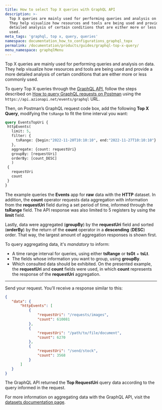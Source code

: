 ```yaml
---
title: How to select Top X queries with GraphQL API
description: >-
  Top X queries are mainly used for performing queries and analysis on data.
  They help visualize how resources and tools are being used and provide a more
  detailed analysis of certain conditions that are either more or less commonly
  used.
meta_tags: 'graphql, top x, query, queries'
namespace: documentation_how_to_configurations_graphql_topx
permalink: /documentation/products/guides/graphql-top-x-query/
menu_namespace: graphqlMenu
---
```


Top X queries are mainly used for performing queries and analysis on data. They help visualize how resources and tools are being used and provide a more detailed analysis of certain conditions that are either more or less commonly used.

To query Top X queries through the [GraphQL API](/en/documentation/products/graphql-api-overview), follow the steps described on [How to query GraphQL requests on Postman](/en/documentation/products/guides/query-graphql-postman/) using the `https://api.azionapi.net/events/graphql` URL.

Then, on Postman’s GraphQL request code box, add the following **Top X Query**, modifying the `tsRange` to fit the time interval you want:

```graphql
query EventsTopUri {
 httpEvents(
   limit: 5,
   filter: {
     tsRange: {begin:"2022-11-20T10:10:10", end:"2022-11-27T10:10:10"}
   },
   aggregate: {count: requestUri}
   groupBy: [requestUri]
   orderBy: [count_DESC]
   )
 {
   requestUri
   count
 }
}
```

The example queries the **Events** app for **raw** data with the **HTTP** dataset. In addition, the **count** operator requests data aggregation with information from the **requestUri** field during a set period of time, informed through the **tsRange** field. The API response was also limited to 5 registers by using the **limit** field.

Lastly, data were aggregated (**groupBy**) by the **requestUri** field and sorted (**orderBy**) by the return of the **count** operator in a **descending** (**DESC**) order. That way, the largest amount of aggregation responses is shown first.

To query aggregating data, it's *mandatory* to inform:

- A time range interval for queries, using either **tsRange** or **tsGt** + **tsLt**.
- The fields whose information you want to group, using **groupBy**.
- Which consulted data should be exhibited. On the presented example, the **requestUri** and **count** fields were used, in which **count** represents the response of the **requestUri** aggregation.

---

Send your request. You’ll receive a response similar to this:

```json
{
   "data": {
       "httpEvents": [
           {
               "requestUri": "/requests/images",
               "count": 610081
           },
           {
               "requestUri": "/path/to/file/document",
               "count": 6270
           },
           {
               "requestUri": "/send/stock",
               "count": 3568
           }
       ]
   }
}
```

The GraphQL API returned the **Top RequestUri** query data according to the query informed in the request.

For more information on aggregating data with the GraphQL API, visit the [datasets documentation page](/en/documentation/devtools/graphql-api/features/#datasets).




